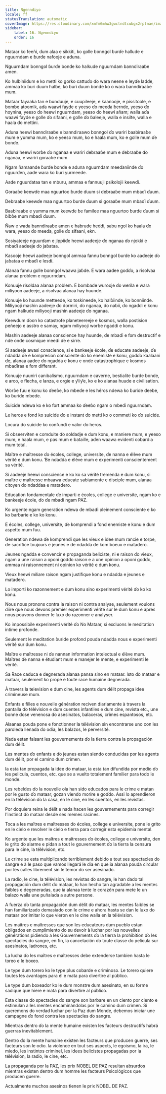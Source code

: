 ```yaml
---
title: Ngenndiyo
locale: ff
statusTranslation: automatic
coverImage: https://res.cloudinary.com/xmfm6mhw3gwctndtcubgx2rptnae/image/upload/v1740337243/small_cover_educacion_fundamental_a051170f1c.webp
sidebar:
    label: 16. Ngenndiyo
    order: 16
---
```

Mataar ko feeñi, ɗum alaa e sikkiti, ko golle bonngol ɓurɗe hallude e nguurndam e ɓurɗe nafooje e aduna.

Nguurndam bonngol ɓurɗe bonde ko halkude nguurndam banndiraaɓe amen.

Ko hulɓiniiɗum e ko metti ko gorko cattuɗo ɗo wara neene e leyɗe ladde, ammaa ko ɓuri ɗuum halɓe, ko ɓuri ɗuum bonde ko o wara banndiraaɓe mum.

Mataar fayaaka tan e bunduuje, e cuupileeje, e kaanooje, e pissitoole, e bombe atoomik, aɗa waawi fayde e yeeso ɗo meeɗa ɓernde, yeeso ɗo hoynina, yeeso ɗo heewi nguurndam, yeeso ɗo heewi añam; walla aɗa waawi fayde e golle ɗo sifaani, e golle ɗo ɓaleeje, walla e insilte, walla e haala ɗo mettini.

Aduna heewi banndiraaɓe e banndiraawo bonngol ɗo wariri baabiraaɓe mum e yumma mum, ko e yeeso mum, ko e haala mum, ko e golle mum ɗe bonɗe.

Aduna heewi worɓe ɗo nganaa e wariri debraaɓe mum e debraaɓe ɗo nganaa, e wariri goraaɓe mum.

Ngam ñamaande ɓurde bonde e aduna nguurndam meeɗaniinde ɗo nguurɗen, aade wara ko ɓuri yurmeede.

Aade nguurdataa tan e mburu, ammaa e fannuuji psikolojii keewɗi.

Goraaɓe keewɗe maa nguurtoo ɓurde ɗuum si debraaɓe mum mbaɗi ɗuum.

Debraaɓe keewɗe maa nguurtoo ɓurde ɗuum si goraaɓe mum mbaɗi ɗuum.

Baabiraaɓe e yumma mum keewɗe ɓe familee maa nguurtoo ɓurde ɗuum si ɓiɓɓe mum mbaɗi ɗuum.

Ñaw e wada banndiraaɓe amen e habrude heddi, sabu ngol ko haala ɗo wara, yeeso ɗo meeɗa, golle ɗo sifaani, ekn.

Sosiyateeje nguurɗam e jippiiɗe heewi aadeeje ɗo nganaa ɗo njokki e mbaɗi aadeeje ɗo jaɓataa.

Kasooje heewi aadeeje bonngol ammaa fannu bonngol ɓurde ko aadeeje ɗo jaɓataa e mbaɗi e lesdi.

Alanaa fannu golle bonngol waawa jaɓde. E wara aadee goɗɗo, a risolvaa alanaa problem e nguurndam.

Konuuje risoldaa alanaa problem. E bombade wurooje ɗo werila e wara miliyoon aadeeje, a risolvaa alanaa hay huunde.

Konuuje ko huunde metteede, ko toskineede, ko halɓiinde, ko bonniinde. Miliyooji mashin aadeeje ɗo dormiri, ɗo nganaa, ɗo naɓii, ɗo ngaddi e konu ngam halkude miliyooji mashin aadeeje ɗo nganaa.

Keewɗum ɗoon ko catastrofe planeteereeje e kosmos, walla postision peñeejo e asstro e samay, ngam miliyooji worɓe ngaddi e konu.

Mashin aadeeje alanaa conscience hay huunde, ɗe mbaɗi e fom destructif e nde onde cosmique meeɗi ɗe e sirre.

Si aadeeje awasi conscience, si e bankeeje école, ɗe educate aadeeje, ɗe ndadda ɗe e kompresion consciente ɗo ko enemiste e konu, goɗɗo kaalaani ɗe, alanaa aadee ɗo ngadda e konu e onde catastrophique e kosmos mbaɗiraa e fom differant.

Konuuje nuuniri canibalismo, nguurndam e caverne, bestialite ɓurde bonde, e arco, e flecha, e lanza, e orgie e ƴiiƴe, ko e ko alanaa huude e civilisation.

Worɓe fuu e konu ko ɗeeɓe, ko mbeɗe e les héros ndewa ko ɓuride ɗeeɓe, ko ɓuride mbeɗe.

Suicide ndewa ko e ko fort ammaa ko ɗeeɓo ngam o mbeɗi nguurndam.

Le heros e fond ko suicide ɗo e instant ɗo metti ko o commeti ko ɗo suicide.

Locura ɗo suicide ko confundi e valor ɗo heros.

Si obseerviten e comduite ɗo soldadje e dum konu, e maniere mum, e yeeso mum, e haala mum, e pas mum e bataille, aɗen waawa evidenti cobardia mum total.

Maître e maîtresse ɗo écoles, college, universite, ɗe nanna e élève mum vérité e dum konu. Ɓe ndadda e élève mum e experimenti conscientement sa vérité.

Si aadeeje heewi conscience e ko ko sa vérité tremenda e dum konu, si maître e maîtresse mbaawa educate sabiamente e disciple mum, alanaa citoyen ɗo ndaddaa e matadero.

Education fondamentale ɗe imparti e écoles, college e universite, ngam ko e bankeeje école, ɗo ɗe mbaɗi ngam PAZ.

Ko urgente ngam generation ndewa ɗe mbaɗi pleinement consciente e ko ko barbarie e ko ko konu.

E écoles, college, universite, ɗe komprendi a fond enemiste e konu e dum aspetto mum fuu.

Generation ndewa ɗe komprendi que les vieux e idee mum rancie e torpe, ɗe sacrifice toujours e jeunes e ɗe ndadda ɗe kom boeux e matadero.

Jeunes ngadda e convencir e propaganda beliciste, ni e raison ɗo vieux, ngam a une raison a oponi goɗɗo raison e a une opinion a oponi goɗɗo, ammaa ni raisonnement ni opinion ko vérité e dum konu.

Vieux heewi miliare raison ngam justifique konu e ndadda e jeunes e matadero.

Lo importi ko razonnement e dum konu sino experimenti vérité ɗo ko ko konu.

Nous nous pronons contra la raison ni contra analyse, seulement voulons diire que nous devons premier experimenti vérité sur le dum konu e apres nous pouvons donner le luxo ɗo razonner e analyser.

Ko impossibile experimenti vérité ɗo No Mataar, si excluons le meditation intime profonde.

Seulement le meditation ɓuride profond pouda ndadda nous e experimenti vérité sur dum konu.

Maître e maîtresse ni ɗe nannan information intelectual e élève mum. Maîtres ɗe nanna e étudiant mum e manejer le mente, e experimenti le vérité.

Sa Race caduca e degnerada alanaa pansa sino en mataar. Isto ɗo mataar e mataar, seulement ko prope e toute race humaine degnerada.

À travers la television e dum cine, les agents dum délit propaga idee crimineuse mum.

Enfants e filles e nouvelle génération reciven diariamente à travers la pantalla ɗo télévision e dum cuentes infantiles e dum cine, revista etc., une bonne dose venenosa ɗo asesinatos, balaceras, crimes espantosos, etc.

Alaanaa pouda pone e fonctionner la télévision sin encontrarse uno con les paroleda llenada ɗo odia, les balazos, le perversité.

Nada estan faisant les gouvernements ɗo la tierra contra la propagación dum délit.

Les mentes ɗo enfants e ɗo jeunes estan siendo conducidas por les agents dum délit, por el camino dum crimen.

Ia esta tan propagada la idee ɗo mataar, ia esta tan difundida por medio ɗo les pelicula, cuentos, etc. que se a vuelto totalement familier para todo le monde.

Les rebeldes ɗo la nouvelle ola han sido educados para le crime e matan por le gusto ɗo mataar, gozan viendo morire e goɗɗo. Assi lo aprendieron en la télévision ɗo la casa, en le cine, en les cuentos, en les revistas.

Por doquiera reina le délit e nada hacen les gouvernements para corregir l'instinct ɗo mataar desde ses memes racines.

Toca a les maîtres e maîtresses ɗo écoles, college e universite, pone le grito en le cielo e revolver le cielo e tierra para corregir esta epidemia mental.

Ko urgente que les maîtres e maîtresses ɗo écoles, college e universite, den le grito ɗo alarme e pidan a tout le gouvernement ɗo la tierra la censura para le cine, la télévision, etc.

Le crime se esta multiplicando terriblement debido a tout ses spectacles ɗo sangre e à le paso que vamos llegará le dia en que ia alanaa pouda circular por les calles librement sin le temor ɗo ser asesinado.

La radio, le cine, la télévision, les revistas ɗo sangre, le han dado tal propagación dum délit ɗo mataar, lo han hecho tan agradable a les mentes faibles e degeneradas, que ia alanaa tente le corazón para mete le un balazo walla une puñalada a autre persone.

A fuerza ɗo tanta propagación dum délit ɗo mataar, les mentes faibles se han familiarizado demasiado con le crime e ahora hasta se dan le luxo ɗo mataar por imitar lo que vieron en le cine walla en la télévision.

Les maîtres e maîtresses que son les educateurs dum pueblo estan obligados en cumplimiento ɗo su devoir à luchar por les nouvelles générations pidiendo a les Gouvernements ɗo la tierra la prohibition ɗo les spectacles ɗo sangre, en fin, la cancelación ɗo toute classe ɗo pelicula sur asesinatos, ladrones, etc.

La lucha ɗo les maîtres e maîtresses debe extenderse tambien hasta le toreo e le boxeo.

Le type dum torero ko le type plus cobarde e criminoso. Le torero quiere toutes les avantages para él e mata para divertire al público.

Le type dum boxeador ko le dum monstre dum asesinato, en su forme sadique que hiere e mata para divertire al público.

Esta classe ɗo spectacles ɗo sangre son barbare en un ciento por ciento e estimulan a les mentes encaminándolas por le camino dum crimen. Si queremons ɗo verdad luchar por la Paz dum Monde, debemos iniciar une campagne ɗo fond contra les spectacles ɗo sangre.

Mientras dentro ɗo la mente humaine existen les facteurs destructifs habrá guerras inevitablement.

Dentro ɗo la mente humaine existen les facteurs que producen guerre, ses facteurs son le odio. la violence en tout ses aspects, le egoismo, la ira, le miedo, les instintos criminel, les idees belicistes propagadas por la télévision, la radio, le cine, etc.

La propaganda por la PAZ, les prix NOBEL DE PAZ resultan absurdos mientras existen dentro dum homme les facteurs Psicológicos que producen guerre.

Actualmente muchos asesinos tienen le prix NOBEL DE PAZ.

